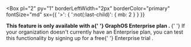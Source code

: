 
<Box
    pl="2"
    py="1"
    borderLeftWidth="2px"
    borderColor="primary"
    fontSize="md"
    sx={{
    '>': {
        ':not(:last-child)': {
        mb: 2
        }
    }
    }}
>

<Flex as="span">
  <chakra.span pl="10px" pr="10px">
    <Center h="100%">
      <TbComponents />
    </Center>
  </chakra.span>
  <Text pl="1">
    <b>
      This feature is only available with a{' '}
      <Link
        color={'tertiary'}
        href="https://www.apollographql.com/docs/graphos/enterprise/"
      >
        GraphOS Enterprise plan
      </Link>
      .
    </b>{' '}
    If your organization doesn't currently have an Enterprise plan, you can test
    this functionality by signing up for a free{' '}
    <Link
      color={'tertiary'}
      href="https://www.apollographql.com/docs/graphos/org/plans/#enterprise-trials"
    >
      Enterprise trial
    </Link>
    .
  </Text>
</Flex>

</Box>
